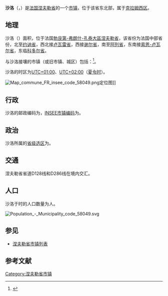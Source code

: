 {{noteTA|G1=法国地名}}
{{Infobox French commune}}
'''沙洛'''（{{lang-fr|Chalaux}}，{{IPA-fr|ʃalo}}）是[[法国|法国]][[涅夫勒省|涅夫勒省]]的一个[[市镇_(法国)|市镇]]，位于该省东北部，属于[[克拉姆西区|克拉姆西区]]。

== 地理 ==
沙洛（{{wikidata|property|linked|P625}}）面积{{wikidata|properties|P2046}}，位于法国[[勃艮第-弗朗什-孔泰大區|勃艮第-弗朗什-孔泰大區]][[涅夫勒省|涅夫勒省]]，该省份为法国中部省份，北至[[约讷省|约讷省]]，西北接[[卢瓦雷省|卢瓦雷省]]，西接[[谢尔省|谢尔省]]，南至[[阿列省|阿列省]]，东南接[[索恩-卢瓦尔省|索恩-卢瓦尔省]]，东临[[科多尔省|科多尔省]]。

与沙洛接壤的市镇（或旧市镇、城区）包括：{{Wikidata|properties|linked|P47}}<ref name="geo">{{Cite web|url=https://www.geoportail.gouv.fr/carte|title=Carte|accessdate=2020-03-22|author=Géoportail|language=fr|publisher=Géoportail|archive-date=2017-01-29|archive-url=https://web.archive.org/web/20170129154129/https://www.geoportail.gouv.fr/carte/|dead-url=no}}</ref>。

沙洛的时区为[[UTC+01:00|UTC+01:00]]、[[UTC+02:00|UTC+02:00]]（[[夏时制|夏令时]]）。

[[File:Map_commune_FR_insee_code_58049.png|thumb]]定位图]]{{Clear|left}}
== 行政 ==
沙洛的邮政编码为{{wikidata|properties|P281}}，[[法国国家统计与经济研究所|INSEE市镇编码]]为{{wikidata|properties|P374}}。

== 政治 ==
沙洛所属的[[縣_(法國)|省级选区]]为{{WikidataLink|{{wikidata|properties|raw|best||P7938}}}}。

== 交通 ==
涅夫勒省省道D128线和D286线在境内交汇。

== 人口 ==
沙洛于{{wikidata|qualifier|P1082|P585}}时的人口数量为{{wikidata|property|raw|P1082}}人。

[[File:Population_-_Municipality_code_58049.svg|thumb]]{{Clear|left}}
== 参见 ==
* [[涅夫勒省市镇列表|涅夫勒省市镇列表]]

== 参考文献 ==
{{reflist}}

{{涅夫勒省市鎮}}
[[Category:涅夫勒省市镇|Category:涅夫勒省市镇]]